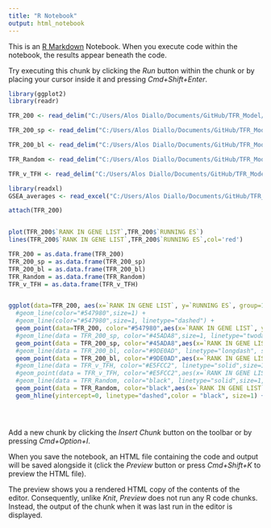 ```yaml
---
title: "R Notebook"
output: html_notebook
---
```


This is an [R Markdown](http://rmarkdown.rstudio.com) Notebook. When you execute code within the notebook, the results appear beneath the code. 

Try executing this chunk by clicking the *Run* button within the chunk or by placing your cursor inside it and pressing *Cmd+Shift+Enter*. 

```r
library(ggplot2)
library(readr)

TFR_200 <- read_delim("C:/Users/Alos Diallo/Documents/GitHub/TFR_Model/Data/GSEA/my_analysis.Gsea.custom_geneset_DB_LN/TFR 200.tsv", "\t",escape_double = FALSE, trim_ws = TRUE)

TFR_200_sp <- read_delim("C:/Users/Alos Diallo/Documents/GitHub/TFR_Model/Data/GSEA/my_analysis.Gsea.custom_geneset_DB_SP/TFR 300.tsv","\t", escape_double = FALSE, trim_ws = TRUE)

TFR_200_bl <- read_delim("C:/Users/Alos Diallo/Documents/GitHub/TFR_Model/Data/GSEA/my_analysis.Gsea.custom_geneset_DB_BL/TFR 300.tsv","\t", escape_double = FALSE, trim_ws = TRUE)

TFR_Random <- read_delim("C:/Users/Alos Diallo/Documents/GitHub/TFR_Model/Data/GSEA/my_analysis.Gsea.custom_geneset_DB_LN_Random/RANDOM1.tsv","\t", escape_double = FALSE, trim_ws = TRUE)

TFR_v_TFH <- read_delim("C:/Users/Alos Diallo/Documents/GitHub/TFR_Model/Data/GSEA/my_analysis.Gsea.custom_geneset_DB_LN_Random/TFR 200.tsv","\t", escape_double = FALSE, trim_ws = TRUE)

library(readxl)
GSEA_averages <- read_excel("C:/Users/Alos Diallo/Documents/GitHub/TFR_Model/Data/GSEA/GSEA_averages.xlsx")

attach(TFR_200)


plot(TFR_200$`RANK IN GENE LIST`,TFR_200$`RUNNING ES`)
lines(TFR_200$`RANK IN GENE LIST`,TFR_200$`RUNNING ES`,col='red')

TFR_200 = as.data.frame(TFR_200)
TFR_200_sp = as.data.frame(TFR_200_sp)
TFR_200_bl = as.data.frame(TFR_200_bl)
TFR_Random = as.data.frame(TFR_Random)
TFR_v_TFH = as.data.frame(TFR_v_TFH)


ggplot(data=TFR_200, aes(x=`RANK IN GENE LIST`, y=`RUNNING ES`, group=1)) +
  #geom_line(color="#547980",size=1) +
  #geom_line(color="#547980",size=1, linetype="dashed") +
  geom_point(data=TFR_200, color="#547980",aes(x=`RANK IN GENE LIST`, y=`RUNNING ES`, group=1))+
  #geom_line(data = TFR_200_sp, color="#45ADA8",size=1, linetype="twodash", aes(x=`RANK IN GENE LIST`, y=`RUNNING ES`, group=1)) +
  geom_point(data = TFR_200_sp, color="#45ADA8",aes(x=`RANK IN GENE LIST`, y=`RUNNING ES`, group=1))+
  #geom_line(data = TFR_200_bl, color="#9DE0AD", linetype="longdash", size=1,aes(x=`RANK IN GENE LIST`, y=`RUNNING ES`, group=1)) +
  geom_point(data = TFR_200_bl, color="#9DE0AD",aes(x=`RANK IN GENE LIST`, y=`RUNNING ES`, group=1))+
  #geom_line(data = TFR_v_TFH, color="#E5FCC2", linetype="solid",size=1,aes(x=`RANK IN GENE LIST`, y=`RUNNING ES`, group=1)) +
  #geom_point(data = TFR_v_TFH, color="#E5FCC2",aes(x=`RANK IN GENE LIST`, y=`RUNNING ES`, group=1))+
  #geom_line(data = TFR_Random, color="black", linetype="solid",size=1,aes(x=`RANK IN GENE LIST`, y=`RUNNING ES`, group=1)) +
  geom_point(data = TFR_Random, color="black",aes(x=`RANK IN GENE LIST`, y=`RUNNING ES`, group=1))+
  geom_hline(yintercept=0, linetype="dashed",color = "black", size=1) + theme_minimal() 





```

Add a new chunk by clicking the *Insert Chunk* button on the toolbar or by pressing *Cmd+Option+I*.

When you save the notebook, an HTML file containing the code and output will be saved alongside it (click the *Preview* button or press *Cmd+Shift+K* to preview the HTML file). 

The preview shows you a rendered HTML copy of the contents of the editor. Consequently, unlike *Knit*, *Preview* does not run any R code chunks. Instead, the output of the chunk when it was last run in the editor is displayed.

